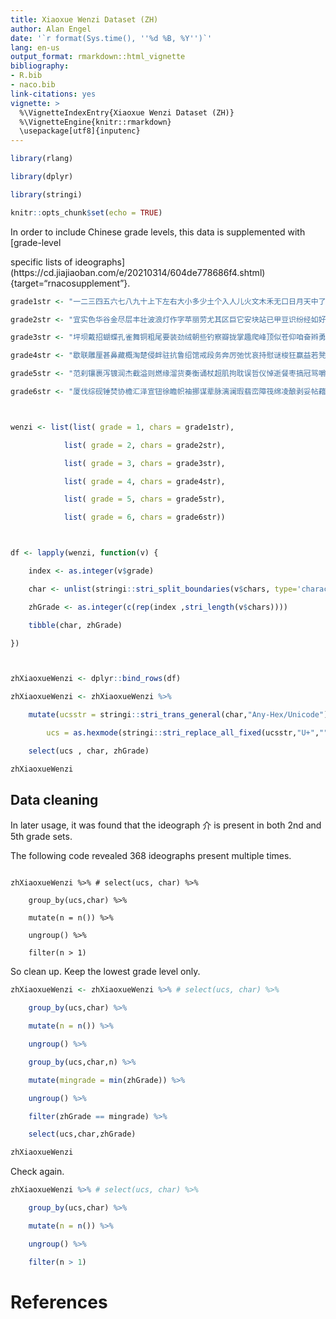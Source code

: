 ---
title: Xiaoxue Wenzi Dataset (ZH)
author: Alan Engel
date: '`r format(Sys.time(), ''%d %B, %Y'')`'
lang: en-us
output_format: rmarkdown::html_vignette
bibliography:
- R.bib
- naco.bib
link-citations: yes
vignette: >
  %\VignetteIndexEntry{Xiaoxue Wenzi Dataset (ZH)}
  %\VignetteEngine{knitr::rmarkdown}
  \usepackage[utf8]{inputenc}
---

```{r libraries, warning=FALSE, message=FALSE}
library(rlang)
library(dplyr)
library(stringi)
```

```{r knitr_setup, include=FALSE}
knitr::opts_chunk$set(echo = TRUE)
```

In order to include Chinese grade levels, this data is supplemented with [grade-level
specific lists of ideographs](https://cd.jiajiaoban.com/e/20210314/604de778686f4.shtml){target="rnacosupplement"}.


```{r xiaoxuewenzi}
grade1str <- "一二三四五六七八九十上下左右大小多少土个入人儿火文木禾无口日月天中了子门不开目耳头米见白田电也长山出飞马鸟云公车牛羊巾牙尺毛卜又心风力手水广升足走方半巴业本平书自已东西回片皮生里果几用鱼今正雨两瓜衣来年万百丁齐冬说友话春朋高你绿们花红草爷亲节的岁行古处声知忙洗真认父扫母爸写全完关家看笑着兴画会妈合奶放午收女气太早去亮和李语秀千香听远唱定连向以更后意主总先起干明赶净同专工才级队蚂蚁前房空网诗黄林闭童立是我朵叶美机她过他时送让吗往吧得虫很河借姐呢呀哪谁凉怕量跟最园脸因阳为光可法石找办许别那到都吓叫再做象点像照沙海桥军竹苗井面乡忘想念王这从进边道贝男原爱虾跑吹乐地老快师短淡对热冷情拉活把种给吃练学习非苦常问伴间共伙汽分要没孩位选北湖南秋江只帮星请雪就球跳玩桃树刚兰座各带坐急名发成动晚新有么在变什条"
grade2str <- "宜实色华谷金尽层丰壮波浪灯作字苹丽劳尤其区巨它安块站已甲豆识纷经如好娃洼于首枝枫记刘胡戏棋钢观弹琴养休伸甜歌院除息您牵困员青宁室样校切教响班欠元包钟叹哈迟闹及身仔细次外计怦礼加夕与川州台争民族亿洁欢祖旗帜庆曲央交市旁优阴坛城国图申匹互京泪洋拥抱相扬讲打指接惊故侯奇寸落补拔功助取所信沿拾际蛙错答还言每治棵挂哇怪慢怎思穿弯比服浅漂啦啊夫表示号汗伤吸极串免告诉狐狸猴颗斤折挑根独满容易采背板椅但傍清消由术吐注课铅笔桌景拿坏松扎抓祝福句幸之令布直当第现期轮路丑永饥饱温贫富户亚角周床病始张寻哭良食双体操场份粉昨晴姑娘妹读舟乘音客何汪丛牢拍护保物鸡猫羽领捉理跃蹦灵晨失觉扔掉眼睛纸船久乎至死腰捡粒被并夜喜重味轻刻群卫运宇宙航舰冲晒池浮灾害黑器岸纹洞影倒游圆围杯件住须能飘必事历史灭克化代孙植厂产介农科技纺织脱冻溪棉探摇野躲解未追店枯徐烧荣菜宿冈世界轰笋芽喊呼唤弟哥骨抽拐浇终静躺谢渐微瓦泉然结股脆塔杜鹃冒雷迈迷迹叔锋滴洒泥泞扑托摸利铃弱末芬芳夏应该岛展建纱环绕胜隐约省茂盛吾季留杏密蜜坡搭摘钉沟龙寿泼敬脚凤束府夺扮伟够恩柏特鲜度凰色勾单宫雄烁辉另题漫哄骗尔仍便票式且煌志提朗喝刀求使英整而丹乌显丝眨陈斜含炉鸣银泊柳艺忽杆涛转吴窗岭绝烟流垂乱压越彩蝉蛛岩趴刨陆质厚沉逃阵虹蜘蛛册宝印埋铁底导盏稠针稀碰兄商挤决钱批报破碎滑继续封骄傲拎桶停聪胳膊甸晃荡叭玲狗糟梯楼肯脑筋讶谈望算此桩肥灰讨厌冰蛋壳鸭欺负鹅翅膀勺斗玉组珍珠数钻研睡距离油检查团斥责炎夸奖亡肉耐谜传染类严寒"
grade3str <- "坪坝戴招蝴蝶孔雀舞铜粗尾要装劲绒朝些钓察瓣拢掌趣爬峰顶似苍仰咱奋辫勇居郊散步胸脯渣或者敢惜低诚基突按摆弄准备侧胶卷辆秘杂社著藏悄闪坑臣推旅考秦纪遗究震促深忆异逢佳倍遥遍插精希却依拼命奔村抖丧磨坊扇枚邮爽柿仙梨菠萝粮紧杨艳内梦醒苏湿娇嫩强适昆播修致论试验袋证概减阻测括确误途超堂镜闲待阅腿随调简拜访具闻尘仆纳闷丘迎等止境授品暗降丈肢肌肤辽阔血液滋润创造县设参部横跨举击坚固栏案爪贵断楚孤帆蓝懒披划威武拣颜形状渔料辈汇欣赏映挡视线浸献药村软刮舌矛盾集持般架龟攻炮坦战神兵退挖鞋斧锯免屋抢难初管敌阶懂陶谦虚嘴恼怒吵感荒捧朴素值受愿姿势投况吞烈绪述普通鼓励育瓶系绳茶危险顺俩索激堵获矛担宽裕买猜糖即卡盼仁贴筝鹰端稳嚷橘墨斑闹宇宙荡衬赛拨警惕膝毫套倾探扎搂贯局昼耘未耕织桑蓬稚纶莓苔叮嘱排而幅却哈审肃晌悦悉诲例芝卵匀寸呆增隔壁搬烛慈肩捧匠伟砌跨创既毁固且案智慧登阶厅礼席灿烂党描敞椅议宾翠秆绣腹赤衫疾泛泡脱锐晃饲贪狭桂刺软触滑唇汁津腐虽味亭移泊愁旷萤簇烧喂盈寿合茄跪猛庙蹲镇须揉挨挤之莲胀姿仿裳翩随涛依否窃私汪类镜煤属珍诊职扶除疑效缺况编尝传延庆扬叠涌股螺旋桨掠励顾融腾掩盗铛偷碰株待窜撞桩捡锄魏箭猎雁弦悲惨愈痛"
grade4str <- "歇联雕厘甚鼻藏概淘楚侵衅驻抗鲁绍馆戒段务奔厉弛忧哀持慰谜梭狂赢益若凳锅替抄印嗓捆俯投轰隆爆叨役营占攻枪怒艰牺顽暴臂规膛仇鹭含岭帝辞陵猿啼殿廊漆栏昆爽阁辉煌葱朱痕堤哄驾耀亩丈拇镰笋伏丘折缝抚糖配饮钟程闯训选择验资源宋拴陷论尚潜舱绳绑铲拖亚匣挖鞋锯避倍庐瀑炉潮据罩薄闷沸踮犹浩崩霎余恢涨虎隙拂漾柄曲逐瞧型陈搏促企犯罪殊夹即碎改集付启抛剧翼纵跃挣距丧纽抉曾践获堡瘦纠掏乞轧躺饥质趵纯乏藻扁崇峻蜿蜒砖屯垒峭凝魄惠莺郭酒哺络绎桶吱旬拐缸酬俺歉仅治坦谓梯坚茏览械愧疚嫌辛嗅奈绒躯拯幼浑哑搏庞愣虑凭痒稿腔要摔跌胆辟遭殃责倔荒忍惫牵翘鬼吻递嘛港邦芜巫婆逼扮旱绸褂徒烦饶渠灌溉吩咐茅榨价榴慕矮浙罗呈郁聚适昏稍额估损皇组般征苏宏唐凡统销略奉执维予素浸凯遗硕贡圣协吁妻充孟帆唯偶鬓衰查克迫睫垫泣呜咽拳竭亿抵钢兽繁殖蔬炭蒸杀菌预疗捷购屏访辅邮贺羡宜恋妙"
grade5str <- "范刹镶裹泻镀润杰截溢则燃缘溜货奏衡诵杖超肌拘耽误哲仪悼逝餐枣搞冠骂嚼悟摊奥咳嗽拄槐耐挽饰腮洲陪检阅矫锁暂糕阻谊捣谣侦混吵耗嫂勒骏限鞭驰蹄茶貌杯跤尼艇叉耸寂梁寇晋挥葛尸悬崖斩磨罢豪屈沃刘龄匪拒醉剂施哼晕勉堪承吟残瑟捏扭胯郑拜租允厨颈缚稻贼畜鲸肢滤吨肺判胎宅蔽弃慎址掘搜骤糙朴燥钳嘻舀掺逗棍逮萝卜筷哗哇托批糟蹋尔肆痰核呻究律俊俏拢添沾倦谱符塞笠蓑戈晰介疆萎汲赖旦番锻炼雅勃艘航桅撕唬龇咧鸥瞄莱茵幽券蜡瞎陌盲键粼缕恬汹录扣潋滟亦抹置载循昙秉秧砸忌膑瞪惑讥讽蔑序率瑜遣渡策滔眺幔遮苇硫磺缆盔骼椎颌趾炙烤栎羚鸵椭政瞬琥珀蝇脂掸拭辣渗澎湃黏测伍坨啸劣酷袭僵倚秃塑豹覆莹援妄诡溃扯撤瓢褐聋疯委钧召狈赴伦典纳喻曼庸捅刁罚释绪漏抑榜寄噢杈监笛嗡惧凄憋惩樱狱"
grade6str <- "厦伐综砚锤焚协檐汇泽宣钮徐瞻帜袖挪谋辈脉漓澜瑕翡峦障筏绵凌酿剥妥帖藉偿馋媒诞埃渺矿赐慷慨滥睹礴丸岷咨询浏碟晖迪誉篇版皱歧谨巢梢暇茸甸屑掷俗瑞兆谚枕馒柜锈摩爹袄筒揪粥吉炕叙肤签缩脾册熄唉欠谅俱矣曰盂沧汤阀娱僻怖宪胖刑押舅绞彻迁鸿旺标炊葬权溅嘹魅萍敏滨拆申挠控嘲毅扛绘桨岔竣藐蔡羹煎诸妒督寨擂呐丞璧臣诺廉颇御侮辱袍荆祭乃涕洛碗伶俐徘徊裸兜蜷焰烘哎梗填橱烁魂搁帐怨掀寡揍魁霉勺熬鼎铸铭湛昌溶构寓矛盾誉吾履遂"

wenzi <- list(list( grade = 1, chars = grade1str),
            list( grade = 2, chars = grade2str),
            list( grade = 3, chars = grade3str),
            list( grade = 4, chars = grade4str),
            list( grade = 5, chars = grade5str),
            list( grade = 6, chars = grade6str))

df <- lapply(wenzi, function(v) {
	index <- as.integer(v$grade)
	char <- unlist(stringi::stri_split_boundaries(v$chars, type='character'))
	zhGrade <- as.integer(c(rep(index ,stri_length(v$chars))))
	tibble(char, zhGrade)
})

zhXiaoxueWenzi <- dplyr::bind_rows(df)
zhXiaoxueWenzi <- zhXiaoxueWenzi %>%
	mutate(ucsstr = stringi::stri_trans_general(char,"Any-Hex/Unicode"),
		ucs = as.hexmode(stringi::stri_replace_all_fixed(ucsstr,"U+","")) ) %>%
	select(ucs , char, zhGrade)
zhXiaoxueWenzi
```

## Data cleaning

In later usage, it was found that the ideograph 介 is present in both 2nd and 5th grade sets.
The following code revealed 368 ideographs present multiple times.

```
zhXiaoxueWenzi %>% # select(ucs, char) %>% 
	group_by(ucs,char) %>%
	mutate(n = n()) %>%
	ungroup() %>%
	filter(n > 1)
```

So clean up. Keep the lowest grade level only.

```{r cleanup}
zhXiaoxueWenzi <- zhXiaoxueWenzi %>% # select(ucs, char) %>% 
	group_by(ucs,char) %>%
	mutate(n = n()) %>%
	ungroup() %>%
	group_by(ucs,char,n) %>%
	mutate(mingrade = min(zhGrade)) %>%
	ungroup() %>%
	filter(zhGrade == mingrade) %>%
	select(ucs,char,zhGrade)
zhXiaoxueWenzi
```

Check again.

```{r recheck}
zhXiaoxueWenzi %>% # select(ucs, char) %>% 
	group_by(ucs,char) %>%
	mutate(n = n()) %>%
	ungroup() %>%
	filter(n > 1)
```


# References
